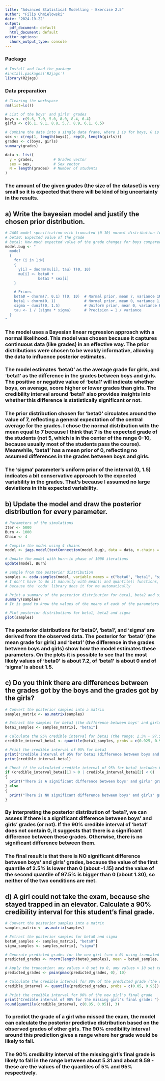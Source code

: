 ---
title: "Advanced Statistical Modelling - Exercise 2.5"
author: "Filip Chmielowski"
date: "2024-10-22"
output:
  pdf_document: default
  html_document: default
editor_options: 
  chunk_output_type: console
---

### Package

```{r}
# Install and load the package
#install.packages('R2jags')
library(R2jags)
```

### Data preparation

```{r}
# Clearing the workspace
rm(list=ls())

# List of the boys' and girls' grades
boys <- c(9.6, 7.0, 5.0, 8.0, 8.4, 6.4)
girls <- c(6.1, 9.1, 8.8, 5.7, 8.9, 6.1, 6.5)

# Combine the data into a single data frame, where 1 is for boys, 0 is for girls
sex <- c(rep(1, length(boys)), rep(0, length(girls)))
grades <- c(boys, girls)
summary(grades)

data <- list(
  y = grades,         # Grades vector
  sex = sex,          # Sex vector
  N = length(grades)  # Number of students
)
```

### The amount of the given grades (the size of the dataset) is very small so it is expected that there will be kind of big uncertainty in the results.

## a) Write the bayesian model and justify the chosen prior distribution.

```{r}
# JAGS model specification with truncated (0-10) normal distribution for grades
# beta0: Expected value of the grade
# beta1: How much expected value of the grade changes for boys compared to girls
model.bug <- "
  model
  {
    for (i in 1:N)
    {
      y[i] ~ dnorm(mu[i], tau) T(0, 10)
      mu[i] <- beta0 +
               beta1 * sex[i]
    }

    # Priors
    beta0 ~ dnorm(7, 0.1) T(0, 10)  # Normal prior, mean 7, variance 10, precision 0.1
    beta1 ~ dnorm(0, 1)             # Normal prior, mean 0, variance 1, precision 1
    sigma ~ dunif(0, 1.5)           # Uniform prior, mean 0, variance 0.67, precision 1.5
    tau <- 1 / (sigma * sigma)      # Precision = 1 / variance
  }
"
```

### The model uses a Bayesian linear regression approach with a normal likelihood. This model was chosen because it captures continuous data (like grades) in an effective way. The prior distributions were chosen to be weakly informative, allowing the data to influence posterior estimates.

### The model estimates 'beta0' as the average grade for girls, and 'beta1' as the difference in the grades between boys and girls. The positive or negative value of 'beta1' will indicate whether boys, on average, score higher or lower grades than girls. The credibility interval around 'beta1' also provides insights into whether this difference is statistically significant or not.

### The prior distribution chosen for 'beta0' circulates around the value of 7, reflecting a general expectation of the central average for the grades. I chose the normal distribution with the mean equal to 7 because I think that 7 is the expected grade of the students (not 5, which is in the center of the range 0-10, because usually most of the students pass the course). Meanwhile, 'beta1' has a mean prior of 0, reflecting no assumed differences in the grades between boys and girls.

### The 'sigma' parameter's uniform prior of the interval (0, 1.5) indicates a bit conservative approach to the expected variability in the grades. That's because I assumed no large deviations in this expected variability.

## b) Update the model and draw the posterior distribution for every parameter.

```{r}
# Parameters of the simulations
Iter <- 5000
Burn <- 1000
Chain <- 4

# Compile the model using 4 chains
model <- jags.model(textConnection(model.bug), data = data, n.chains = Chain, n.adapt = Burn)

# Update the model with burn-in phase of 1000 iterations
update(model, Burn)

# Sample from the posterior distribution
samples <- coda.samples(model, variable.names = c("beta0", "beta1", "sigma"), n.iter = Iter)
# I don't have to do it manually with mean() and quantile() functions,
# because the 'coda' library does it for me automatically

# Print a summary of the posterior distribution for beta1, beta2 and sigma
summary(samples)
# It is good to know the values of the means of each of the parameters

# Plot posterior distributions for beta1, beta2 and sigma
plot(samples)
```

### The posterior distributions for 'beta0', 'beta1', and 'sigma' are derived from the observed data. The posterior for 'beta0' (the mean grade for girls) and 'beta1' (the difference in the grades between boys and girls) show how the model estimates these parameters. On the plots it is possible to see that the most likely values of 'beta0' is about 7.2, of 'beta1' is about 0 and of 'sigma' is about 1.5.

## c) Do you think there are differences between the grades got by the boys and the grades got by the girls?

```{r}
# Convert the posterior samples into a matrix
samples_matrix <- as.matrix(samples)

# Extract the samples for beta1 (the difference between boys' and girls' grades)
beta1_samples <- samples_matrix[, "beta1"]

# Calculate the 95% credible interval for beta1 (the range: 2.5% - 97.5%)
credible_interval_beta1 <- quantile(beta1_samples, probs = c(0.025, 0.975))

# Print the credible interval of 95% for beta1
print("Credible interval of 95% for beta1 (difference between boys and girls): ")
print(credible_interval_beta1)

# Check if the calculated credible interval of 95% for beta1 includes 0
if (credible_interval_beta1[1] > 0 | credible_interval_beta1[2] < 0)
{
  print("There is A significant difference between boys' and girls' grades.")
} else
{
  print("There is NO significant difference between boys' and girls' grades.")
}
```

### By interpreting the posterior distribution of 'beta1', we can assess if there is a significant difference between boys' and girls' grades (or not). If the 90% credible interval of 'beta1' does not contain 0, it suggests that there is a significant difference between these grades. Otherwise, there is no significant difference between them.

### The final result is that there is NO significant difference between boys' and girls' grades, because the value of the first quantile of 2.5% is lower than 0 (about -1.15) and the value of the second quantile of 97.5% is bigger than 0 (about 1.30), so neither of the two conditions are met.

## d) A girl could not take the exam, because she stayed trapped in an elevator. Calculate a 90% credibility interval for this student's final grade.

```{r}
# Convert the posterior samples into a matrix
samples_matrix <- as.matrix(samples)

# Extract the posterior samples for beta0 and sigma
beta0_samples <- samples_matrix[, "beta0"]
sigma_samples <- samples_matrix[, "sigma"]

# Generate predicted grades for the new girl (sex = 0) using truncated normal bounds
predicted_grades <- rnorm(length(beta0_samples), mean = beta0_samples, sd = sigma_samples)

# Apply the truncation: any values < 0 set to 0, any values > 10 set to 10
predicted_grades <- pmin(pmax(predicted_grades, 0), 10)

# Calculate the credible interval for 90% of the predicted grade (the range: 5% - 95%)
credible_interval <- quantile(predicted_grades, probs = c(0.05, 0.95))

# Print the credible interval for 90% of the new girl's final grade
print("Credible interval of 90% for the missing girl's final grade: ")
round(quantile(credible_interval, c(0.05, 0.95)), 3)
```

### To predict the grade of a girl who missed the exam, the model can calculate the posterior predictive distribution based on the observed grades of other girls. The 90% credibility interval around this prediction gives a range where her grade would be likely to fall.

### The 90% credibility interval of the missing girl's final grade is likely to fall in the range between about 5.31 and about 9.59 - these are the values of the quantiles of 5% and 95% respectively.